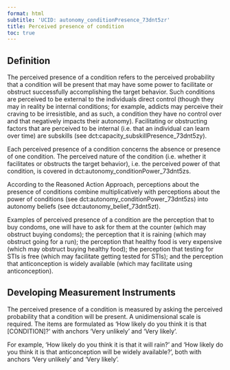 ```yaml
---
format: html
subtitle: 'UCID: autonomy_conditionPresence_73dnt5zr'
title: Perceived presence of condition
toc: true
---
```


## Definition

The perceived presence of a condition refers to the perceived probability that a condition will be present that may have some power to facilitate or obstruct successfully accomplishing the target behavior. Such conditions are perceived to be external to the individuals direct control (though they may in reality be internal conditions; for example, addicts may perceive their craving to be irresistible, and as such, a condition they have no control over and that negatively impacts their autonomy). Facilitating or obstructing factors that are perceived to be internal (i.e. that an individual can learn over time) are subskills (see dct:capacity_subskillPresence_73dnt5zy).

Each perceived presence of a condition concerns the absence or presence of one condition. The perceived nature of the condition (i.e. whether it facilitates or obstructs the target behavior), i.e. the perceived power of that condition, is covered in dct:autonomy_conditionPower_73dnt5zs.

According to the Reasoned Action Approach, perceptions about the presence of conditions combine multiplicatively with perceptions about the power of conditions (see dct:autonomy_conditionPower_73dnt5zs) into autonomy beliefs (see dct:autonomy_belief_73dnt5zt).

Examples of perceived presence of a condition are the perception that to buy condoms, one will have to ask for them at the counter (which may obstruct buying condoms); the perception that it is raining (which may obstruct going for a run); the perception that healthy food is very expensive (which may obstruct buying healthy food); the perception that testing for STIs is free (which may facilitate getting tested for STIs); and the perception that anticonception is widely available (which may facilitate using anticonception).

## Developing Measurement Instruments

The perceived presence of a condition is measured by asking the perceived probability that a condition will be present. A unidimensional scale is required. The items are formulated as 'How likely do you think it is that [CONDITION]?' with anchors 'Very unlikely' and 'Very likely'.

For example, 'How likely do you think it is that it will rain?' and 'How likely do you think it is that anticonception will be widely available?', both with anchors 'Very unlikely' and 'Very likely'.

